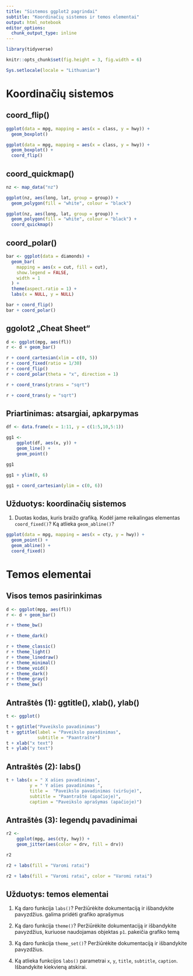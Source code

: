 ```yaml
---
title: "Sistemos ggplot2 pagrindai"
subtitle: "Koordinačių sistemos ir temos elementai"
output: html_notebook
editor_options: 
  chunk_output_type: inline
---
```



```r
library(tidyverse)

knitr::opts_chunk$set(fig.height = 3, fig.width = 6)

Sys.setlocale(locale = "Lithuanian")
```


Koordinačių sistemos
============================================================================= 

coord_flip()
----------------------------------------------------------------------------- 

```r
ggplot(data = mpg, mapping = aes(x = class, y = hwy)) + 
  geom_boxplot()
```
  
```r
ggplot(data = mpg, mapping = aes(x = class, y = hwy)) + 
  geom_boxplot() +
  coord_flip()

```

coord_quickmap()
----------------------------------------------------------------------------- 

```r
nz <- map_data("nz")

ggplot(nz, aes(long, lat, group = group)) +
  geom_polygon(fill = "white", colour = "black")

ggplot(nz, aes(long, lat, group = group)) +
  geom_polygon(fill = "white", colour = "black") +
  coord_quickmap()
```

coord_polar()
----------------------------------------------------------------------------- 

```r
bar <- ggplot(data = diamonds) + 
  geom_bar(
    mapping = aes(x = cut, fill = cut), 
    show.legend = FALSE,
    width = 1
  ) + 
  theme(aspect.ratio = 1) +
  labs(x = NULL, y = NULL)

bar + coord_flip()
bar + coord_polar()
```

ggolot2 „Cheat Sheet“
----------------------------------------------------------------------------- 
```r
d <- ggplot(mpg, aes(fl))
r <- d + geom_bar()
```
```r
r + coord_cartesian(xlim = c(0, 5))
r + coord_fixed(ratio = 1/30)
r + coord_flip()
r + coord_polar(theta = "x", direction = 1)
```

```r
r + coord_trans(ytrans = "sqrt")
```

```r
r + coord_trans(y = "sqrt")
```


Priartinimas: atsargiai, apkarpymas
----------------------------------------------------------------------------- 

```r

df <- data.frame(x = 1:11, y = c(1:5,10,5:1))

gg1 <- 
    ggplot(df, aes(x, y)) + 
    geom_line() +
    geom_point()

```


```r
gg1
```

```r
gg1 + ylim(0, 6)
```

```r
gg1 + coord_cartesian(ylim = c(0, 6))
```




Užduotys: koordinačių sistemos
----------------------------------------------------------------------------- 

1. Duotas kodas, kuris braižo grafiką. Kodėl jame reikalingas elementas `coord_fixed()`? Ką atlieka `geom_abline()`?

```r
ggplot(data = mpg, mapping = aes(x = cty, y = hwy)) +
  geom_point() + 
  geom_abline() +
  coord_fixed()
```


Temos elementai
=============================================================================

Visos temos pasirinkimas
----------------------------------------------------------------------------- 

```r
d <- ggplot(mpg, aes(fl))
r <- d + geom_bar()
```
```r
r + theme_bw()
```
```r
r + theme_dark()
```
```r
r + theme_classic()
r + theme_light()
r + theme_linedraw()
r + theme_minimal()
r + theme_void()
r + theme_dark()
r + theme_gray()
r + theme_bw()

```




Antraštės (1): ggtitle(), xlab(), ylab()
----------------------------------------------------------------------------- 
```r
t <- ggplot()
```
```r
t + ggtitle("Paveikslo pavadinimas")
t + ggtitle(label = "Paveikslo pavadinimas", 
            subtitle = "Paantraštė")
t + xlab("x text")
t + ylab("y text")
```


Antraštės (2): labs()
----------------------------------------------------------------------------- 
```r
t + labs(x = " X ašies pavadinimas", 
         y = " Y ašies pavadinimas ",
         title =  "Paveikslo pavadinimas (viršuje)", 
         subtitle = "Paantraštė (apačioje)",
         caption = "Paveikslo aprašymas (apačioje)") 

```


Antraštės (3): legendų pavadinimai
----------------------------------------------------------------------------- 
```r
r2 <- 
    ggplot(mpg, aes(cty, hwy)) +
    geom_jitter(aes(color = drv, fill = drv)) 
```

```r
r2
```

```r
r2 + labs(fill = "Varomi ratai")
```

```r
r2 + labs(fill = "Varomi ratai", color = "Varomi ratai")
```



Užduotys: temos elementai
----------------------------------------------------------------------------- 

1. Ką daro funkcija `labs()`? Peržiūrėkite dokumentaciją ir išbandykite pavyzdžius.
galima pridėti grafiko aprašymus

2. Ką daro funkcija `theme()`? Peržiūrėkite dokumentaciją ir išbandykite pavyzdžius, kuriuose naudojamas objektas `p1`.
pakeičia grafiko temą

3. Ką daro funkcija `theme_set()`? Peržiūrėkite dokumentaciją ir išbandykite pavyzdžius.
4. Ką atlieka funkcijos `labs()` parametrai `x`, `y`, `title`, `subtitle`, `caption`. Išbandykite kiekvieną atskirai.



